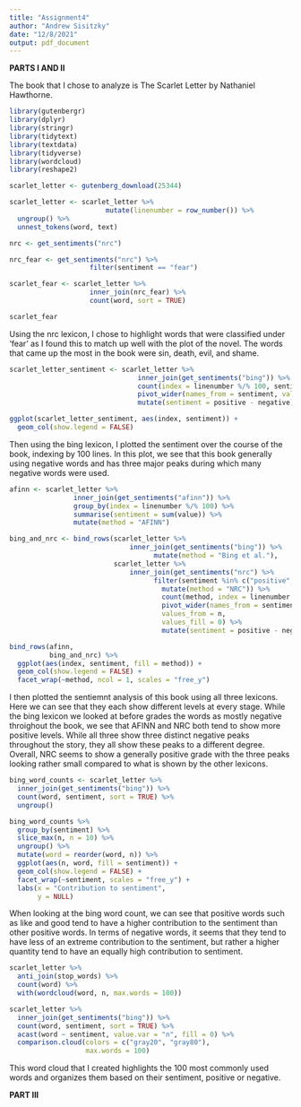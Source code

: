 ```yaml
---
title: "Assignment4"
author: "Andrew Sisitzky"
date: "12/8/2021"
output: pdf_document
---
```


__PARTS I AND II__

The book that I chose to analyze is The Scarlet Letter by Nathaniel Hawthorne.

```r
library(gutenbergr)
library(dplyr)
library(stringr)
library(tidytext)
library(textdata)
library(tidyverse)
library(wordcloud)
library(reshape2)
```

```r
scarlet_letter <- gutenberg_download(25344)
```

```r
scarlet_letter <- scarlet_letter %>%  
                        mutate(linenumber = row_number()) %>%
  ungroup() %>%
  unnest_tokens(word, text)

nrc <- get_sentiments("nrc")

nrc_fear <- get_sentiments("nrc") %>% 
                    filter(sentiment == "fear")

scarlet_fear <- scarlet_letter %>%
                    inner_join(nrc_fear) %>%
                    count(word, sort = TRUE)
```

```r
scarlet_fear
```

Using the nrc lexicon, I chose to highlight words that were classified under 'fear' as I found this to match up well with the plot of the novel. The words that came up the most in the book were sin, death, evil, and shame. 

```r
scarlet_letter_sentiment <- scarlet_letter %>%
                                inner_join(get_sentiments("bing")) %>%
                                count(index = linenumber %/% 100, sentiment) %>%
                                pivot_wider(names_from = sentiment, values_from = n, values_fill = 0) %>% 
                                mutate(sentiment = positive - negative)
```

```r
ggplot(scarlet_letter_sentiment, aes(index, sentiment)) +
  geom_col(show.legend = FALSE)
```

Then using the bing lexicon, I plotted the sentiment over the course of the book, indexing by 100 lines. In this plot, we see that this book generally using negative words and has three major peaks during which many negative words were used. 


```r
afinn <- scarlet_letter %>% 
                inner_join(get_sentiments("afinn")) %>% 
                group_by(index = linenumber %/% 100) %>% 
                summarise(sentiment = sum(value)) %>% 
                mutate(method = "AFINN")

bing_and_nrc <- bind_rows(scarlet_letter %>% 
                              inner_join(get_sentiments("bing")) %>%
                                    mutate(method = "Bing et al."),
                          scarlet_letter %>% 
                              inner_join(get_sentiments("nrc") %>% 
                                    filter(sentiment %in% c("positive", "negative"))) %>%
                                      mutate(method = "NRC")) %>%
                                      count(method, index = linenumber %/% 100, sentiment) %>%
                                      pivot_wider(names_from = sentiment,
                                      values_from = n,
                                      values_fill = 0) %>% 
                                      mutate(sentiment = positive - negative)
```

```r
bind_rows(afinn, 
          bing_and_nrc) %>%
  ggplot(aes(index, sentiment, fill = method)) +
  geom_col(show.legend = FALSE) +
  facet_wrap(~method, ncol = 1, scales = "free_y")
```

I then plotted the sentiemnt analysis of this book using all three lexicons. Here we can see that they each show different levels at every stage. While the bing lexicon we looked at before grades the words as mostly negative throighout the book, we see that AFINN and NRC both tend to show more positive levels. While all three show three distinct negative peaks throughout the story, they all show these peaks to a different degree. Overall, NRC seems to show a generally positive grade with the three peaks looking rather small compared to what is shown by the other lexicons. 

```r
bing_word_counts <- scarlet_letter %>%
  inner_join(get_sentiments("bing")) %>%
  count(word, sentiment, sort = TRUE) %>%
  ungroup()
```

```r
bing_word_counts %>%
  group_by(sentiment) %>%
  slice_max(n, n = 10) %>% 
  ungroup() %>%
  mutate(word = reorder(word, n)) %>%
  ggplot(aes(n, word, fill = sentiment)) +
  geom_col(show.legend = FALSE) +
  facet_wrap(~sentiment, scales = "free_y") +
  labs(x = "Contribution to sentiment",
       y = NULL)
```

When looking at the bing word count, we can see that positive words such as like and good tend to have a higher contribution to the sentiment than other positive words. In terms of negative words, it seems that they tend to have less of an extreme contribution to the sentiment, but rather a higher quantity tend to have an equally high contribution to sentiment. 


```r
scarlet_letter %>%
  anti_join(stop_words) %>%
  count(word) %>%
  with(wordcloud(word, n, max.words = 100))
```


```r
scarlet_letter %>%
  inner_join(get_sentiments("bing")) %>%
  count(word, sentiment, sort = TRUE) %>%
  acast(word ~ sentiment, value.var = "n", fill = 0) %>%
  comparison.cloud(colors = c("gray20", "gray80"),
                   max.words = 100)
```

This word cloud that I created highlights the 100 most commonly used words and organizes them based on their sentiment, positive or negative. 

__PART III__





